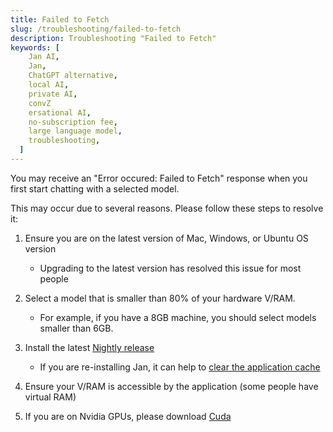 ```yaml
---
title: Failed to Fetch
slug: /troubleshooting/failed-to-fetch
description: Troubleshooting "Failed to Fetch"
keywords: [
    Jan AI,
    Jan,
    ChatGPT alternative,
    local AI,
    private AI,
    convZ
    ersational AI,
    no-subscription fee,
    large language model,
    troubleshooting,
  ]
---
```


You may receive an "Error occured: Failed to Fetch" response when you first start chatting with a selected model.

This may occur due to several reasons. Please follow these steps to resolve it:

1. Ensure you are on the latest version of Mac, Windows, or Ubuntu OS version

   - Upgrading to the latest version has resolved this issue for most people

2. Select a model that is smaller than 80% of your hardware V/RAM.

   - For example, if you have a 8GB machine, you should select models smaller than 6GB.

3. Install the latest [Nightly release](https://jan.ai/install/nightly/)

   - If you are re-installing Jan, it can help to [clear the application cache](https://jan.ai/troubleshooting/stuck-on-broken-build/)

4. Ensure your V/RAM is accessible by the application (some people have virtual RAM)

5. If you are on Nvidia GPUs, please download [Cuda](https://developer.nvidia.com/cuda-downloads)
